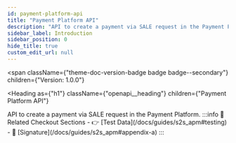 ```yaml
---
id: payment-platform-api
title: "Payment Platform API"
description: "API to create a payment via SALE request in the Payment Platform."
sidebar_label: Introduction
sidebar_position: 0
hide_title: true
custom_edit_url: null
---
```



<span
  className={"theme-doc-version-badge badge badge--secondary"}
  children={"Version: 1.0.0"}
>
</span>

<Heading
  as={"h1"}
  className={"openapi__heading"}
  children={"Payment Platform API"}
>
</Heading>
API to create a payment via SALE request in the Payment Platform.
:::info 🔗 Related Checkout Sections
- 👉 [Test Data](/docs/guides/s2s_apm#testing)
- 🔐 [Signature](/docs/guides/s2s_apm#appendix-a)
:::


      